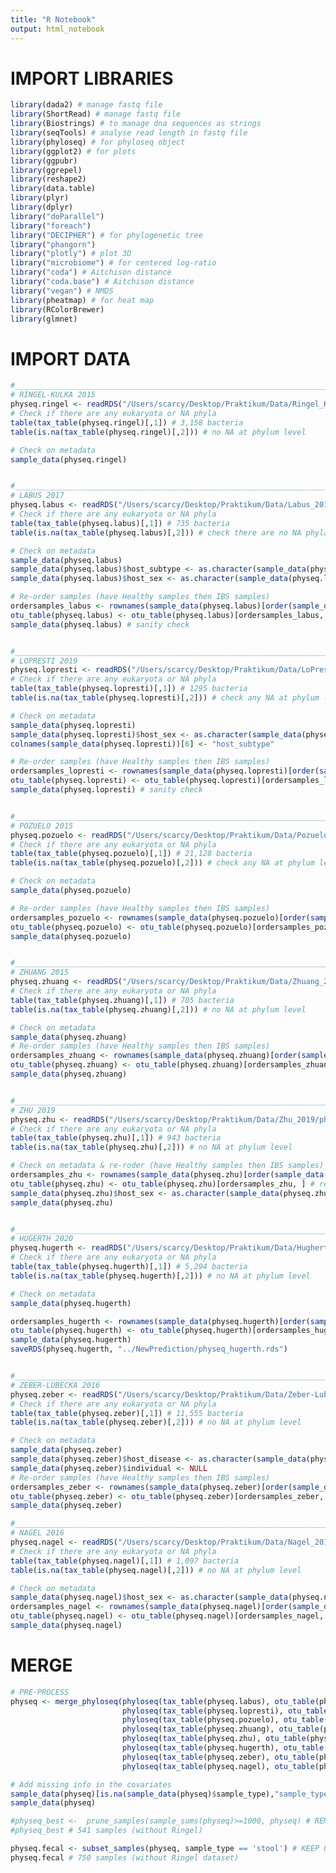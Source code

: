 ```yaml
---
title: "R Notebook"
output: html_notebook
---
```


####################
# IMPORT LIBRARIES #
####################

```r
library(dada2) # manage fastq file
library(ShortRead) # manage fastq file
library(Biostrings) # to manage dna sequences as strings
library(seqTools) # analyse read length in fastq file
library(phyloseq) # for phyloseq object
library(ggplot2) # for plots
library(ggpubr)
library(ggrepel)
library(reshape2)
library(data.table)
library(plyr)
library(dplyr)
library("doParallel")
library("foreach")
library("DECIPHER") # for phylogenetic tree
library("phangorn")
library("plotly") # plot 3D
library("microbiome") # for centered log-ratio
library("coda") # Aitchison distance
library("coda.base") # Aitchison distance
library("vegan") # NMDS
library(pheatmap) # for heat map
library(RColorBrewer)
library(glmnet)
```


###############
# IMPORT DATA #
###############

```r
#________________________________________________________________________OK
# RINGEL-KULKA 2015
physeq.ringel <- readRDS("/Users/scarcy/Desktop/Praktikum/Data/Ringel_Kulka_2015/physeq_ringel.rds")
# Check if there are any eukaryota or NA phyla
table(tax_table(physeq.ringel)[,1]) # 3,158 bacteria
table(is.na(tax_table(physeq.ringel)[,2])) # no NA at phylum level

# Check on metadata
sample_data(physeq.ringel)


#________________________________________________________________________OK
# LABUS 2017
physeq.labus <- readRDS("/Users/scarcy/Desktop/Praktikum/Data/Labus_2017/physeq_labus.rds")
# Check if there are any eukaryota or NA phyla
table(tax_table(physeq.labus)[,1]) # 735 bacteria
table(is.na(tax_table(physeq.labus)[,2])) # check there are no NA phyla

# Check on metadata
sample_data(physeq.labus)
sample_data(physeq.labus)$host_subtype <- as.character(sample_data(physeq.labus)$host_subtype)
sample_data(physeq.labus)$host_sex <- as.character(sample_data(physeq.labus)$host_sex)

# Re-order samples (have Healthy samples then IBS samples)
ordersamples_labus <- rownames(sample_data(physeq.labus)[order(sample_data(physeq.labus)$host_disease),]) # get the order
otu_table(physeq.labus) <- otu_table(physeq.labus)[ordersamples_labus, ] # re-order samples in the phyloseq object
sample_data(physeq.labus) # sanity check


#________________________________________________________________________OK
# LOPRESTI 2019
physeq.lopresti <- readRDS("/Users/scarcy/Desktop/Praktikum/Data/LoPresti_2019/physeq_lopresti.rds")
# Check if there are any eukaryota or NA phyla
table(tax_table(physeq.lopresti)[,1]) # 1295 bacteria
table(is.na(tax_table(physeq.lopresti)[,2])) # check any NA at phylum level

# Check on metadata
sample_data(physeq.lopresti)
sample_data(physeq.lopresti)$host_sex <- as.character(sample_data(physeq.lopresti)$host_sex)
colnames(sample_data(physeq.lopresti))[6] <- "host_subtype"

# Re-order samples (have Healthy samples then IBS samples)
ordersamples_lopresti <- rownames(sample_data(physeq.lopresti)[order(sample_data(physeq.lopresti)$host_disease),]) # get the order
otu_table(physeq.lopresti) <- otu_table(physeq.lopresti)[ordersamples_lopresti, ] # re-order samples in the phyloseq object
sample_data(physeq.lopresti) # sanity check


#________________________________________________________________________OK
# POZUELO 2015
physeq.pozuelo <- readRDS("/Users/scarcy/Desktop/Praktikum/Data/Pozuelo_2015/physeq_pozuelo.rds")
# Check if there are any eukaryota or NA phyla
table(tax_table(physeq.pozuelo)[,1]) # 21,128 bacteria
table(is.na(tax_table(physeq.pozuelo)[,2])) # check any NA at phylum level

# Check on metadata
sample_data(physeq.pozuelo)

# Re-order samples (have Healthy samples then IBS samples)
ordersamples_pozuelo <- rownames(sample_data(physeq.pozuelo)[order(sample_data(physeq.pozuelo)$host_disease),]) # get the order
otu_table(physeq.pozuelo) <- otu_table(physeq.pozuelo)[ordersamples_pozuelo, ] # re-order samples in the phyloseq object
sample_data(physeq.pozuelo)


#________________________________________________________________________OK
# ZHUANG 2015
physeq.zhuang <- readRDS("/Users/scarcy/Desktop/Praktikum/Data/Zhuang_2018/physeq_zhuang.rds")
# Check if there are any eukaryota or NA phyla
table(tax_table(physeq.zhuang)[,1]) # 705 bacteria
table(is.na(tax_table(physeq.zhuang)[,2])) # no NA at phylum level

# Check on metadata
sample_data(physeq.zhuang)
# Re-order samples (have Healthy samples then IBS samples)
ordersamples_zhuang <- rownames(sample_data(physeq.zhuang)[order(sample_data(physeq.zhuang)$host_disease),]) # get the order
otu_table(physeq.zhuang) <- otu_table(physeq.zhuang)[ordersamples_zhuang, ] # re-order samples in the phyloseq object
sample_data(physeq.zhuang)


#________________________________________________________________________OK
# ZHU 2019
physeq.zhu <- readRDS("/Users/scarcy/Desktop/Praktikum/Data/Zhu_2019/physeq_zhu.rds")
# Check if there are any eukaryota or NA phyla
table(tax_table(physeq.zhu)[,1]) # 943 bacteria
table(is.na(tax_table(physeq.zhu)[,2])) # no NA at phylum level

# Check on metadata & re-roder (have Healthy samples then IBS samples)
ordersamples_zhu <- rownames(sample_data(physeq.zhu)[order(sample_data(physeq.zhu)$host_disease),]) # get the order 
otu_table(physeq.zhu) <- otu_table(physeq.zhu)[ordersamples_zhu, ] # re-order samples in the phyloseq object
sample_data(physeq.zhu)$host_sex <- as.character(sample_data(physeq.zhu)$host_sex)
sample_data(physeq.zhu)


#________________________________________________________________________OK
# HUGERTH 2020
physeq.hugerth <- readRDS("/Users/scarcy/Desktop/Praktikum/Data/Hugherth_2020/physeq_hugerth.rds")
# Check if there are any eukaryota or NA phyla
table(tax_table(physeq.hugerth)[,1]) # 5,294 bacteria
table(is.na(tax_table(physeq.hugerth)[,2])) # no NA at phylum level

# Check on metadata
sample_data(physeq.hugerth)

ordersamples_hugerth <- rownames(sample_data(physeq.hugerth)[order(sample_data(physeq.hugerth)$host_disease),]) # get the order 
otu_table(physeq.hugerth) <- otu_table(physeq.hugerth)[ordersamples_hugerth, ] # re-order samples in the phyloseq object
sample_data(physeq.hugerth)
saveRDS(physeq.hugerth, "../NewPrediction/physeq_hugerth.rds")


#________________________________________________________________________OK
# ZEBER-LUBECKA 2016
physeq.zeber <- readRDS("/Users/scarcy/Desktop/Praktikum/Data/Zeber-Lubecka_2016/physeq_zeber.rds")
# Check if there are any eukaryota or NA phyla
table(tax_table(physeq.zeber)[,1]) # 11,555 bacteria
table(is.na(tax_table(physeq.zeber)[,2])) # no NA at phylum level

# Check on metadata
sample_data(physeq.zeber)
sample_data(physeq.zeber)$host_disease <- as.character(sample_data(physeq.zeber)$host_disease)
sample_data(physeq.zeber)$individual <- NULL
# Re-order samples (have Healthy samples then IBS samples)
ordersamples_zeber <- rownames(sample_data(physeq.zeber)[order(sample_data(physeq.zeber)$host_disease),]) # get the order
otu_table(physeq.zeber) <- otu_table(physeq.zeber)[ordersamples_zeber, ] # re-order samples in the phyloseq object
sample_data(physeq.zeber)

#________________________________________________________________________OK
# NAGEL 2016
physeq.nagel <- readRDS("/Users/scarcy/Desktop/Praktikum/Data/Nagel_2016/physeq_nagel.rds")
# Check if there are any eukaryota or NA phyla
table(tax_table(physeq.nagel)[,1]) # 1,097 bacteria
table(is.na(tax_table(physeq.nagel)[,2])) # no NA at phylum level

# Check on metadata
sample_data(physeq.nagel)$host_sex <- as.character(sample_data(physeq.nagel)$host_sex)
ordersamples_nagel <- rownames(sample_data(physeq.nagel)[order(sample_data(physeq.nagel)$host_disease),]) # get the order 
otu_table(physeq.nagel) <- otu_table(physeq.nagel)[ordersamples_nagel, ] # re-order samples in the phyloseq object
sample_data(physeq.nagel)
```


#########
# MERGE #
#########

```r
# PRE-PROCESS
physeq <- merge_phyloseq(phyloseq(tax_table(physeq.labus), otu_table(physeq.labus), sample_data(physeq.labus)),
                         phyloseq(tax_table(physeq.lopresti), otu_table(physeq.lopresti), sample_data(physeq.lopresti)),
                         phyloseq(tax_table(physeq.pozuelo), otu_table(physeq.pozuelo), sample_data(physeq.pozuelo)),
                         phyloseq(tax_table(physeq.zhuang), otu_table(physeq.zhuang), sample_data(physeq.zhuang)),
                         phyloseq(tax_table(physeq.zhu), otu_table(physeq.zhu), sample_data(physeq.zhu)),
                         phyloseq(tax_table(physeq.hugerth), otu_table(physeq.hugerth), sample_data(physeq.hugerth)),
                         phyloseq(tax_table(physeq.zeber), otu_table(physeq.zeber), sample_data(physeq.zeber)),
                         phyloseq(tax_table(physeq.nagel), otu_table(physeq.nagel), sample_data(physeq.nagel)))

# Add missing info in the covariates
sample_data(physeq)[is.na(sample_data(physeq)$sample_type),"sample_type"] <- "stool"
sample_data(physeq)

#physeq_best <-  prune_samples(sample_sums(physeq)>=1000, physeq) # REMOVE SAMPLES WITH LESS THAN 1000 TOTAL COUNTS
#physeq_best # 541 samples (without Ringel)

physeq.fecal <- subset_samples(physeq, sample_type == 'stool') # KEEP ONLY FECAL SAMPLES
physeq.fecal # 750 samples (without Ringel dataset)

```

